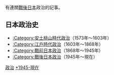 有連關[[戰後日本|戰後日本]]政治的記事。

==日本政治史==
*[[:Category:安土桃山時代政治|:Category:安土桃山時代政治]]（1573年～1603年）
*[[:Category:江戶時代政治|:Category:江戶時代政治]]（1603年～1868年）
*[[:Category:戰前日本政治|:Category:戰前日本政治]]（1868年～1945年）
*[[:Category:戰後日本政治|:Category:戰後日本政治]]（1945年～現在）

[[Category:戰後日本|政治]]
[[Category:日本政治|*1945-現在]]